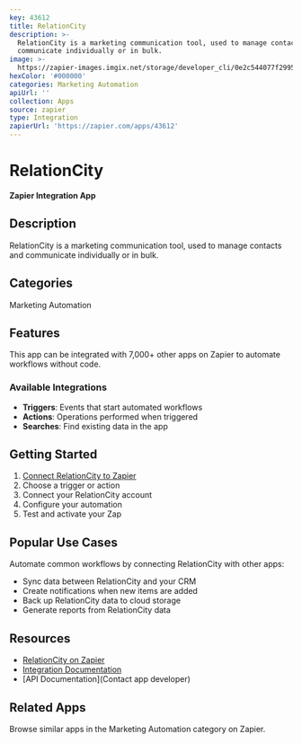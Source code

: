 ```yaml
---
key: 43612
title: RelationCity
description: >-
  RelationCity is a marketing communication tool, used to manage contacts and
  communicate individually or in bulk.
image: >-
  https://zapier-images.imgix.net/storage/developer_cli/0e2c544077f29959a3b5e8664bb25428.png?auto=format%2Ccompress&ixlib=python-3.0.0&q=50
hexColor: '#000000'
categories: Marketing Automation
apiUrl: ''
collection: Apps
source: zapier
type: Integration
zapierUrl: 'https://zapier.com/apps/43612'
---
```

# RelationCity

**Zapier Integration App**

## Description

RelationCity is a marketing communication tool, used to manage contacts and communicate individually or in bulk.

## Categories

Marketing Automation

## Features

This app can be integrated with 7,000+ other apps on Zapier to automate workflows without code.

### Available Integrations

- **Triggers**: Events that start automated workflows
- **Actions**: Operations performed when triggered
- **Searches**: Find existing data in the app

## Getting Started

1. [Connect RelationCity to Zapier](https://zapier.com/apps/43612)
2. Choose a trigger or action
3. Connect your RelationCity account
4. Configure your automation
5. Test and activate your Zap

## Popular Use Cases

Automate common workflows by connecting RelationCity with other apps:

- Sync data between RelationCity and your CRM
- Create notifications when new items are added
- Back up RelationCity data to cloud storage
- Generate reports from RelationCity data

## Resources

- [RelationCity on Zapier](https://zapier.com/apps/43612)
- [Integration Documentation](https://zapier.com/apps/43612/integrations)
- [API Documentation](Contact app developer)

## Related Apps

Browse similar apps in the Marketing Automation category on Zapier.
